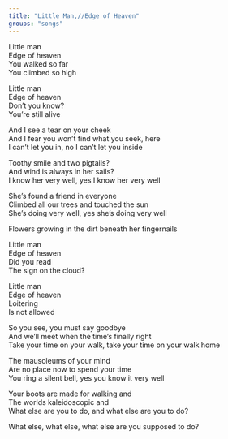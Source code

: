 ```yaml
---
title: "Little Man,//Edge of Heaven"
groups: "songs"
---
```


Little man\
Edge of heaven\
You walked so far\
You climbed so high

Little man\
Edge of heaven\
Don’t you know?\
You’re still alive

And I see a tear on your cheek\
And I fear you won’t find what you seek, here\
I can’t let you in, no I can’t let you inside

Toothy smile and two pigtails?\
And wind is always in her sails?\
I know her very well, yes I know her very well

She’s found a friend in everyone\
Climbed all our trees and touched the sun\
She’s doing very well, yes she’s doing very well

Flowers growing in the dirt beneath her fingernails

Little man\
Edge of heaven\
Did you read\
The sign on the cloud?

Little man\
Edge of heaven\
Loitering\
Is not allowed

So you see, you must say goodbye\
And we’ll meet when the time’s finally right\
Take your time on your walk, take your time on your walk home

The mausoleums of your mind\
Are no place now to spend your time\
You ring a silent bell, yes you know it very well

Your boots are made for walking and\
The worlds kaleidoscopic and\
What else are you to do, and what else are you to do?

What else, what else, what else are you supposed to do?